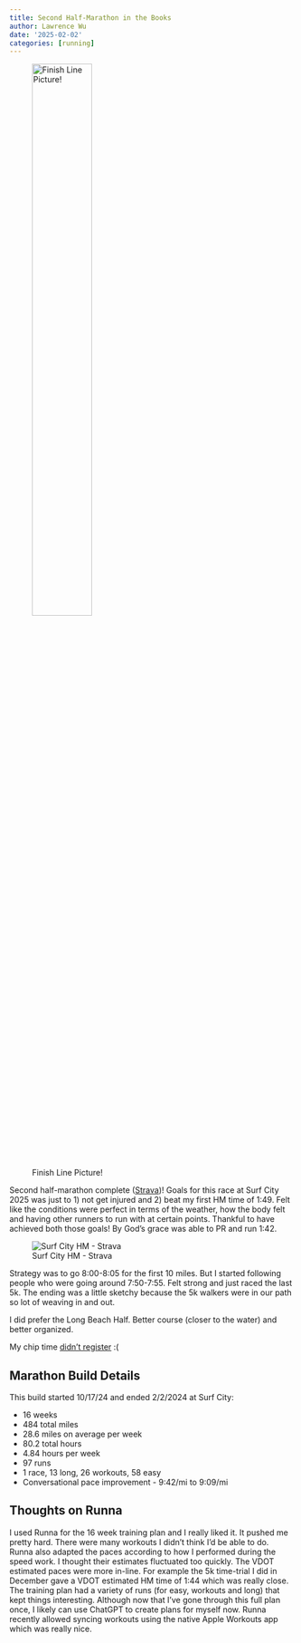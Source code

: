 ```yaml
---
title: Second Half-Marathon in the Books
author: Lawrence Wu
date: '2025-02-02'
categories: [running]
---
```


![Finish Line Picture!](./finish_pic.jpg){width=50%}

Second half-marathon complete ([Strava](https://www.strava.com/activities/13521918538))! Goals for this race at Surf City 2025 was just to 1) not get injured and 2) beat my first HM time of 1:49. Felt like the conditions were perfect in terms of the weather, how the body felt and having other runners to run with at certain points. Thankful to have achieved both those goals! By God's grace was able to PR and run 1:42.

![Surf City HM - Strava](./strava_hm.png)

Strategy was to go 8:00-8:05 for the first 10 miles. But I started following people who were going around 7:50-7:55. Felt strong and just raced the last 5k. The ending was a little sketchy because the 5k walkers were in our path so lot of weaving in and out.

I did prefer the Long Beach Half. Better course (closer to the water) and better organized.

My chip time [didn’t register](https://results2.xacte.com/#/e/2571/searchable/7288) :(

## Marathon Build Details

This build started 10/17/24 and ended 2/2/2024 at Surf City:

- 16 weeks
- 484 total miles
- 28.6 miles on average per week
- 80.2 total hours
- 4.84 hours per week
- 97 runs
- 1 race, 13 long, 26 workouts, 58 easy
- Conversational pace improvement - 9:42/mi to 9:09/mi

## Thoughts on Runna 

I used Runna for the 16 week training plan and I really liked it. It pushed me pretty hard. There were many workouts I didn't think I'd be able to do. Runna also adapted the paces according to how I performed during the speed work. I thought their estimates fluctuated too quickly. The VDOT estimated paces were more in-line. For example the 5k time-trial I did in December gave a VDOT estimated HM time of 1:44 which was really close. The training plan had a variety of runs (for easy, workouts and long) that kept things interesting. Although now that I've gone through this full plan once, I likely can use ChatGPT to create plans for myself now. Runna recently allowed syncing workouts using the native Apple Workouts app which was really nice.
